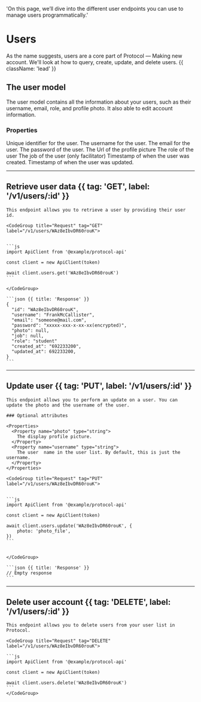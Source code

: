   'On this page, we’ll dive into the different user endpoints you can use to manage users programmatically.'

# Users

As the name suggests, users are a core part of Protocol — Making new account. We'll look at how to query, create, update, and delete users. {{ className: 'lead' }}

## The user model

The user model contains all the information about your users, such as their username, email, role, and profile photo. It also able to edit account information.

### Properties

<Properties>
  <Property name="id" type="string">
    Unique identifier for the user.
  </Property>
  <Property name="username" type="string">
    The username for the user.
  </Property>
  <Property name="email" type="string">
    The email for the user.
  </Property>
  <Property name="password" type="string">
    The password of the user.
  </Property>
  <Property name="photo" type="string">
    The Url of the profile picture
  </Property>
  <Property name="role" type="string">
    The role of the user
  </Property>
    <Property name="job" type="string">
    The job of the user (only facilitator)
  </Property>
  <Property name="created_at" type="timestamp">
    Timestamp of when the user was created.
  </Property>
  <Property name="updated_at" type="timestamp">
    Timestamp of when the user was updated.
  </Property>
</Properties>


---


## Retrieve user data {{ tag: 'GET', label: '/v1/users/:id' }}

<Row>
  <Col>

    This endpoint allows you to retrieve a user by providing their user id. 

  </Col>
  <Col sticky>

    <CodeGroup title="Request" tag="GET" label="/v1/users/WAz8eIbvDR60rouK">


    ```js
    import ApiClient from '@example/protocol-api'

    const client = new ApiClient(token)

    await client.users.get('WAz8eIbvDR60rouK')
    ```

    </CodeGroup>

    ```json {{ title: 'Response' }}
    {
      "id": "WAz8eIbvDR60rouK",
      "username": "FrankMcCallister",
      "email": "someone@mail.com",
      "password": "xxxxx-xxx-x-xx-xx(encrypted)",
      "photo": null,
      "job": null,
      "role": "student"
      "created_at": "692233200",
      "updated_at": 692233200,
    }
    ```

  </Col>
</Row>

---

## Update user {{ tag: 'PUT', label: '/v1/users/:id' }}

<Row>
  <Col>

    This endpoint allows you to perform an update on a user. You can update the photo and the username of the user.

    ### Optional attributes

    <Properties>
      <Property name="photo" type="string">
        The display profile picture.
      </Property>
      <Property name="username" type="string">
        The user  name in the user list. By default, this is just the username.
      </Property>
    </Properties>

  </Col>
  <Col sticky>

    <CodeGroup title="Request" tag="PUT" label="/v1/users/WAz8eIbvDR60rouK">


    ```js
    import ApiClient from '@example/protocol-api'

    const client = new ApiClient(token)

    await client.users.update('WAz8eIbvDR60rouK', {
        photo: 'photo_file',
    })
    ```


    </CodeGroup>

    ```json {{ title: 'Response' }}
    // Empty response
    ```

  </Col>
</Row>

---

## Delete user account {{ tag: 'DELETE', label: '/v1/users/:id' }}

<Row>
  <Col>

    This endpoint allows you to delete users from your user list in Protocol. 

  </Col>
  <Col sticky>

    <CodeGroup title="Request" tag="DELETE" label="/v1/users/WAz8eIbvDR60rouK">

    ```js
    import ApiClient from '@example/protocol-api'

    const client = new ApiClient(token)

    await client.users.delete('WAz8eIbvDR60rouK')
    ```
    </CodeGroup>

  </Col>
</Row>
